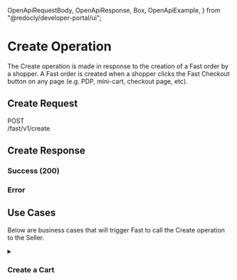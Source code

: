   OpenApiRequestBody,
  OpenApiResponse,
  Box,
  OpenApiExample,
} from "@redocly/developer-portal/ui";


# Create Operation

The Create operation is made in response to the creation of a Fast order by a shopper. A Fast order is created when a shopper clicks the Fast Checkout button on any page (e.g. PDP, mini-cart, checkout page, etc).

## Create Request

<span>
  <p
    style={{
      fontFamily: "Courier,monospace",
      display: "flex",
      alignItems: "center",
    }}
  >
    <div
      style={{
        backgroundColor: "cadetblue",
        color: "white",
        padding: "3px 5px",
      }}
    >
      POST
    </div>
    /fast/v1/create
  </p>
</span>
<OpenApiRequestBody
  definitionId="merchant"
  pointer="#/components/requestBodies/CreateRequest"
/>

## Create Response

### Success (200)

<OpenApiResponse
  definitionId="merchant"
  pointer="#/components/responses/CreateResponse"
/>

### Error

<OpenApiResponse
  definitionId="merchant"
  pointer="#/components/responses/DefaultResponse"
/>

## Use Cases

Below are business cases that will trigger Fast to call the Create operation to the Seller.

<details><summary><h3>Create a Cart</h3></summary>
<p>

### Create a Cart

A request to create a cart is fired when a shopper clicks the Fast checkout button anywhere (PDP, Cart, Affiliate page). In Fast, a "cart" is an Order entity with a "status" equal to `ORDER_STATUS_CART`.

**Request**

<OpenApiExample
  definitionId="merchant"
  pointer="#/components/examples/CreateRequest_Order_Cart"
/>

CreateRequest_Order_Cart

**Response**

<OpenApiExample
  definitionId="merchant"
  pointer="#/components/examples/CreateResponse_Order_Cart"
/>

</p>
</details>
